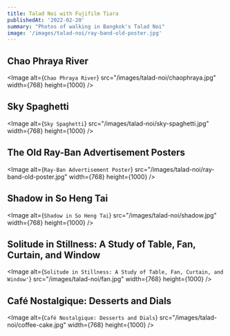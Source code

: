 ```yaml
---
title: Talad Noi with Fujifilm Tiara
publishedAt: '2022-02-20'
summary: "Photos of walking in Bangkok's Talad Noi"
image: '/images/talad-noi/ray-band-old-poster.jpg'
---
```


## Chao Phraya River

<Image
  alt={`Chao Phraya River`}
  src="/images/talad-noi/chaophraya.jpg"
  width={768}
  height={1000}
/>

## Sky Spaghetti

<Image
  alt={`Sky Spaghetti`}
  src="/images/talad-noi/sky-spaghetti.jpg"
  width={768}
  height={1000}
/>

## The Old Ray-Ban Advertisement Posters

<Image
  alt={`Ray-Ban Advertisement Poster`}
  src="/images/talad-noi/ray-band-old-poster.jpg"
  width={768}
  height={1000}
/>

## Shadow in So Heng Tai

<Image
  alt={`Shadow in So Heng Tai`}
  src="/images/talad-noi/shadow.jpg"
  width={768}
  height={1000}
/>

## Solitude in Stillness: A Study of Table, Fan, Curtain, and Window

<Image
  alt={`Solitude in Stillness: A Study of Table, Fan, Curtain, and Window'`}
  src="/images/talad-noi/fan.jpg"
  width={768}
  height={1000}
/>

## Café Nostalgique: Desserts and Dials

<Image
  alt={`Café Nostalgique: Desserts and Dials`}
  src="/images/talad-noi/coffee-cake.jpg"
  width={768}
  height={1000}
/>
